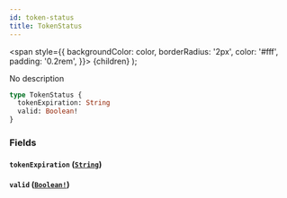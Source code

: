 ```yaml
---
id: token-status
title: TokenStatus
---
```


<span
style={{
      backgroundColor: color,
      borderRadius: '2px',
      color: '#fff',
      padding: '0.2rem',
    }}>
{children}
</span>
);

No description

```graphql
type TokenStatus {
  tokenExpiration: String
  valid: Boolean!
}
```

### Fields

#### `tokenExpiration` ([`String`](/docs/api/scalars/string))

#### `valid` ([`Boolean!`](/docs/api/scalars/boolean))
